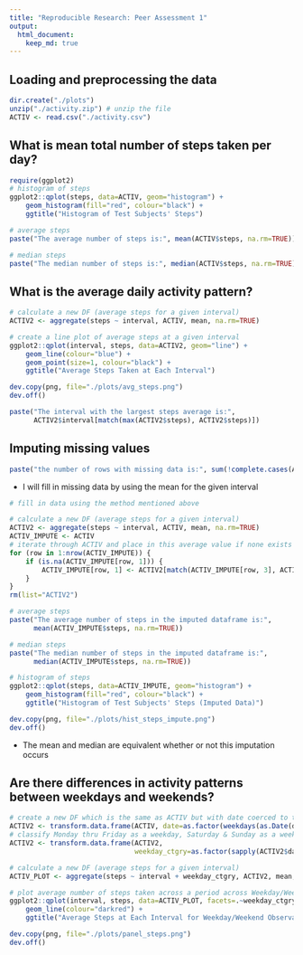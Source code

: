 ```yaml
---
title: "Reproducible Research: Peer Assessment 1"
output: 
  html_document:
    keep_md: true
---
```


## Loading and preprocessing the data

```r
dir.create("./plots")
unzip("./activity.zip") # unzip the file
ACTIV <- read.csv("./activity.csv")
```


## What is mean total number of steps taken per day?

```r
require(ggplot2)
# histogram of steps
ggplot2::qplot(steps, data=ACTIV, geom="histogram") + 
    geom_histogram(fill="red", colour="black") + 
    ggtitle("Histogram of Test Subjects' Steps") 

# average steps
paste("The average number of steps is:", mean(ACTIV$steps, na.rm=TRUE))

# median steps
paste("The median number of steps is:", median(ACTIV$steps, na.rm=TRUE))
```


## What is the average daily activity pattern?

```r
# calculate a new DF (average steps for a given interval)
ACTIV2 <- aggregate(steps ~ interval, ACTIV, mean, na.rm=TRUE)

# create a line plot of average steps at a given interval
ggplot2::qplot(interval, steps, data=ACTIV2, geom="line") + 
    geom_line(colour="blue") + 
    geom_point(size=1, colour="black") + 
    ggtitle("Average Steps Taken at Each Interval")

dev.copy(png, file="./plots/avg_steps.png")
dev.off()

paste("The interval with the largest steps average is:", 
      ACTIV2$interval[match(max(ACTIV2$steps), ACTIV2$steps)])
```

## Imputing missing values

```r
paste("the number of rows with missing data is:", sum(!complete.cases(ACTIV)))
```

- I will fill in missing data by using the mean for the given interval

```r
# fill in data using the method mentioned above

# calculate a new DF (average steps for a given interval)
ACTIV2 <- aggregate(steps ~ interval, ACTIV, mean, na.rm=TRUE)
ACTIV_IMPUTE <- ACTIV
# iterate through ACTIV and place in this average value if none exists
for (row in 1:nrow(ACTIV_IMPUTE)) {
    if (is.na(ACTIV_IMPUTE[row, 1])) {
        ACTIV_IMPUTE[row, 1] <- ACTIV2[match(ACTIV_IMPUTE[row, 3], ACTIV2$interval), 2]
    }    
}
rm(list="ACTIV2")

# average steps
paste("The average number of steps in the imputed dataframe is:", 
      mean(ACTIV_IMPUTE$steps, na.rm=TRUE))

# median steps
paste("The median number of steps in the imputed dataframe is:", 
      median(ACTIV_IMPUTE$steps, na.rm=TRUE))

# histogram of steps
ggplot2::qplot(steps, data=ACTIV_IMPUTE, geom="histogram") + 
    geom_histogram(fill="red", colour="black") + 
    ggtitle("Histogram of Test Subjects' Steps (Imputed Data)")

dev.copy(png, file="./plots/hist_steps_impute.png")
dev.off()
```

- The mean and median are equivalent whether or not this imputation occurs

## Are there differences in activity patterns between weekdays and weekends?

```r
# create a new DF which is the same as ACTIV but with date coerced to the weekday
ACTIV2 <- transform.data.frame(ACTIV, date=as.factor(weekdays(as.Date(date))))
# classify Monday thru Friday as a weekday, Saturday & Sunday as a weekend
ACTIV2 <- transform.data.frame(ACTIV2, 
                               weekday_ctgry=as.factor(sapply(ACTIV2$date, function(x) if(x %in% c("Monday", "Tuesday", "Wednesday", "Thursday", "Friday")) {"Weekday"} else if(x %in% c("Saturday", "Sunday")) { "Weekend" })))

# calculate a new DF (average steps for a given interval)
ACTIV_PLOT <- aggregate(steps ~ interval + weekday_ctgry, ACTIV2, mean, na.rm=TRUE)

# plot average number of steps taken across a period across Weekday/Weekend
ggplot2::qplot(interval, steps, data=ACTIV_PLOT, facets=.~weekday_ctgry, geom="line") +
    geom_line(colour="darkred") +
    ggtitle("Average Steps at Each Interval for Weekday/Weekend Observations") 

dev.copy(png, file="./plots/panel_steps.png")
dev.off()
```








